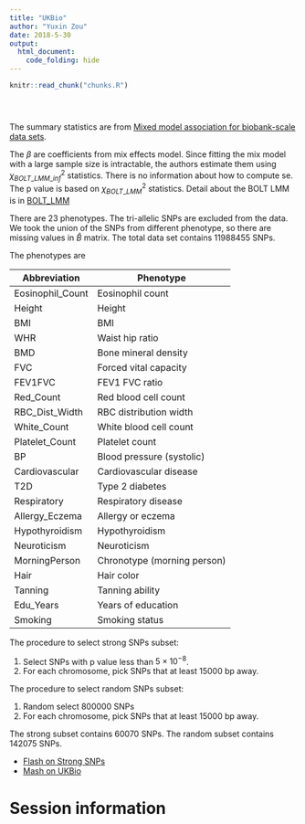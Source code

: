 ```yaml
---
title: "UKBio"
author: "Yuxin Zou"
date: 2018-5-30
output: 
  html_document:
    code_folding: hide
---
```


```r
knitr::read_chunk("chunks.R")
```

<!-- Update knitr chunk options -->
```r
```

<!-- Insert the date the file was last updated -->
```r
```

<!-- Insert the code version (Git commit SHA1) if Git repository exists and R
 package git2r is installed -->
```r
```

The summary statistics are from [Mixed model association for biobank-scale data sets](https://www.biorxiv.org/content/biorxiv/early/2017/09/27/194944.full.pdf).

The $\beta$ are coefficients from mix effects model. Since fitting the mix model with a large sample size is intractable, the authors estimate them using $\chi^2_{BOLT\_LMM\_inf}$ statistics. There is no information about how to compute se. The p value is based on $\chi^2_{BOLT\_LMM}$ statistics. Detail about the BOLT LMM is in [BOLT_LMM](https://media.nature.com/original/nature-assets/ng/journal/v47/n3/extref/ng.3190-S1.pdf)

There are 23 phenotypes. The tri-allelic SNPs are excluded from the data. We took the union of the SNPs from different phenotype, so there are missing values in $\hat{B}$ matrix. The total data set contains 11988455 SNPs. 

The phenotypes are

Abbreviation     | Phenotype
-----------------|------------------
Eosinophil_Count | Eosinophil count
Height           | Height
BMI              | BMI
WHR              | Waist hip ratio
BMD              | Bone mineral density
FVC              | Forced vital capacity
FEV1FVC          | FEV1 FVC ratio
Red_Count        | Red blood cell count
RBC_Dist_Width   | RBC distribution width
White_Count      | White blood cell count
Platelet_Count   | Platelet count
BP               | Blood pressure (systolic)
Cardiovascular   | Cardiovascular disease
T2D              | Type 2 diabetes
Respiratory      | Respiratory disease
Allergy_Eczema   | Allergy or eczema
Hypothyroidism   | Hypothyroidism
Neuroticism      | Neuroticism
MorningPerson    | Chronotype (morning person)
Hair             | Hair color
Tanning          | Tanning ability
Edu_Years        | Years of education
Smoking          | Smoking status

The procedure to select strong SNPs subset:

1. Select SNPs with p value less than $5 \times 10^{-8}$.
2. For each chromosome, pick SNPs that at least 15000 bp away. 

The procedure to select random SNPs subset:

1. Random select 800000 SNPs
2. For each chromosome, pick SNPs that at least 15000 bp away. 

The strong subset contains 60070 SNPs. The random subset contains 142075 SNPs.

* [Flash on Strong SNPs](Flash_UKBio.html)
* [Mash on UKBio](Mash_UKBio.html)






# Session information

<!-- Insert the session information into the document -->
```r
```
